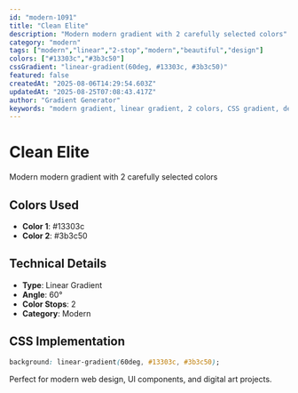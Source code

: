 ```yaml
---
id: "modern-1091"
title: "Clean Elite"
description: "Modern modern gradient with 2 carefully selected colors"
category: "modern"
tags: ["modern","linear","2-stop","modern","beautiful","design"]
colors: ["#13303c","#3b3c50"]
cssGradient: "linear-gradient(60deg, #13303c, #3b3c50)"
featured: false
createdAt: "2025-08-06T14:29:54.603Z"
updatedAt: "2025-08-25T07:08:43.417Z"
author: "Gradient Generator"
keywords: "modern gradient, linear gradient, 2 colors, CSS gradient, design, #13303c, #3b3c50"
---
```


# Clean Elite

Modern modern gradient with 2 carefully selected colors

## Colors Used
- **Color 1**: #13303c
- **Color 2**: #3b3c50

## Technical Details
- **Type**: Linear Gradient
- **Angle**: 60°
- **Color Stops**: 2
- **Category**: Modern

## CSS Implementation
```css
background: linear-gradient(60deg, #13303c, #3b3c50);
```

Perfect for modern web design, UI components, and digital art projects.
